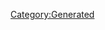 {{Database/Costume/CostumeInfo
 |ID=45
 |DivaId=3
 |PrismCostumeId=5
 |Enabled=2
 |SkillId=14
 |EODICFLJAKO=False
 |AGBPBDODKBK=1
 |HMCOGDICFNB=1
 |LevelMax=4
 |HGBJODBCJDA=4
 |EGLDFPILJLG=0
 |GLEEPAFMPLO=False
 |IIELLEPEEFH=840
}}
[[Category:Generated]]
